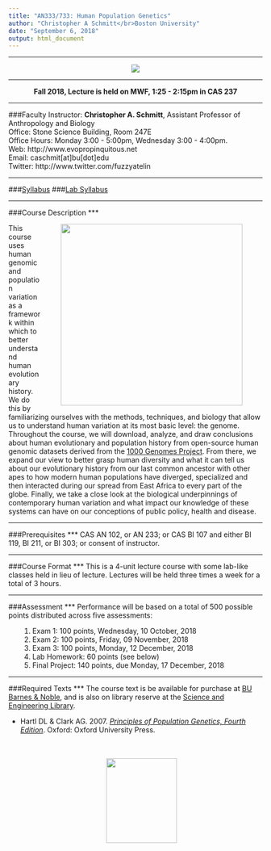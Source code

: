 ```yaml
---
title: "AN333/733: Human Population Genetics"
author: "Christopher A Schmitt</br>Boston University"
date: "September 6, 2018"
output: html_document
---
```

***
<center><p><img src="http://3.bp.blogspot.com/-RhRP4oF0zY8/VhE9HtdOM6I/AAAAAAAAYjg/KUllTWJyVKo/s1600/tmp.jpg"></p></center>

***
<center>
<b>Fall 2018, Lecture is held on MWF, 1:25 - 2:15pm in CAS 237</b>
</center>
***
###Faculty Instructor:
  **Christopher A. Schmitt**, Assistant Professor of Anthropology and Biology  
  Office: Stone Science Building, Room 247E<br> 
  Office Hours: Monday 3:00 - 5:00pm, Wednesday 3:00 - 4:00pm.  
  Web: http://www.evopropinquitous.net  
  Email: caschmit[at]bu[dot]edu  
  Twitter: http://www.twitter.com/fuzzyatelin  
  
***

###[Syllabus](https://fuzzyatelin.github.io/AN333_Fall18/Syllabus.pdf)
###[Lab Syllabus](https://fuzzyatelin.github.io/AN333_Fall18/LabSyllabus.html)

***
###Course Description
***
<p>
<img src=https://upload.wikimedia.org/wikipedia/commons/thumb/d/d2/ADMIXTURE_analysis_of_Horn_of_Africa_populations_in_a_broad_context.png/640px-ADMIXTURE_analysis_of_Horn_of_Africa_populations_in_a_broad_context.png style="float:right" width="360" hspace="40">
This course uses human genomic and population variation as a framework within which to better understand human evolutionary history. We do this by familiarizing ourselves with the methods, techniques, and biology that allow us to understand human variation at its most basic level: the genome. Throughout the course, we will download, analyze, and draw conclusions about human evolutionary and population history from open-source human genomic datasets derived from the [1000 Genomes Project](http://www.internationalgenome.org). From there, we expand our view to better grasp human diversity and what it can tell us about our evolutionary history from our last common ancestor with other apes to how modern human populations have diverged, specialized and then interacted during our spread from East Africa to every part of the globe. Finally, we take a close look at the biological underpinnings of contemporary human variation and what impact our knowledge of these systems can have on our conceptions of public policy, health and disease. 
</p>  

***
###Prerequisites
***
CAS AN 102, or AN 233; or CAS BI 107 and either BI 119, BI 211, or BI 303; or consent of instructor. 

***
###Course Format
***
This is a 4-unit lecture course with some lab-like classes held in lieu of lecture. Lectures will be held three times a week for a total of 3 hours. 

***
###Assessment
***
Performance will be based on a total of 500 possible points distributed across five assessments:
<ol>
1.	Exam 1: 100 points,	Wednesday, 10 October, 2018
2.	Exam 2: 100 points,	Friday, 09 November, 2018
3.	Exam 3: 100 points,	Monday, 12 December, 2018
4.  Lab Homework: 60 points (see below)
5.  Final Project: 140 points, due Monday, 17 December, 2018
</ol>

***
###Required Texts
***
The course text is be available for purchase at [BU Barnes & Noble](https://bu.bncollege.com), and is also on library reserve at the [Science and Engineering Library](http://www.bu.edu/library/sel/).
<ul><li>Hartl DL & Clark AG. 2007. <i>[Principles of Population Genetics, Fourth Edition](https://global.oup.com/ushe/product/principles-of-population-genetics-9780878933082?lang=en&cc=ca)</i>. Oxford: Oxford University Press.</li><br>  
<center><p><img src="https://global.oup.com/academic/covers/pdp/9780878933082" height="168" width="140"></p></center></ul><br>

